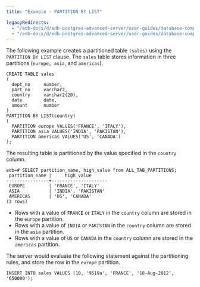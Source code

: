```yaml
---
title: "Example - PARTITION BY LIST"

legacyRedirects:
  - "/edb-docs/d/edb-postgres-advanced-server/user-guides/database-compatibility-table-partitioning-guide/13/example_partition_by_list.html"
  - "/edb-docs/d/edb-postgres-advanced-server/user-guides/database-compatibility-table-partitioning-guide/latest/example_partition_by_list.html"
---
```


<div id="example_partition_by_list" class="registered_link"></div>

The following example creates a partitioned table `(sales)` using the `PARTITION BY LIST` clause. The `sales` table stores information in three partitions (`europe, asia`, and `americas`).

```text
CREATE TABLE sales
(
  dept_no     number,
  part_no     varchar2,
  country     varchar2(20),
  date        date,
  amount      number
)
PARTITION BY LIST(country)
(
  PARTITION europe VALUES('FRANCE', 'ITALY'),
  PARTITION asia VALUES('INDIA', 'PAKISTAN'),
  PARTITION americas VALUES('US', 'CANADA')
);
```

The resulting table is partitioned by the value specified in the `country` column.

```text
edb=# SELECT partition_name, high_value from ALL_TAB_PARTITIONS;
 partition_name |     high_value
----------------+---------------------
 EUROPE         | 'FRANCE', 'ITALY'
 ASIA           | 'INDIA', 'PAKISTAN'
 AMERICAS       | 'US', 'CANADA'
(3 rows)
```

-   Rows with a value of `FRANCE` or `ITALY` in the `country` column are stored in the `europe` partition.
-   Rows with a value of `INDIA` or `PAKISTAN` in the `country` column are stored in the `asia` partition.
-   Rows with a value of `US` or `CANADA` in the `country` column are stored in the `americas` partition.

The server would evaluate the following statement against the partitioning rules, and store the row in the `europe` partition.

`INSERT INTO sales VALUES (10, '9519a', 'FRANCE', '18-Aug-2012', '650000');`
